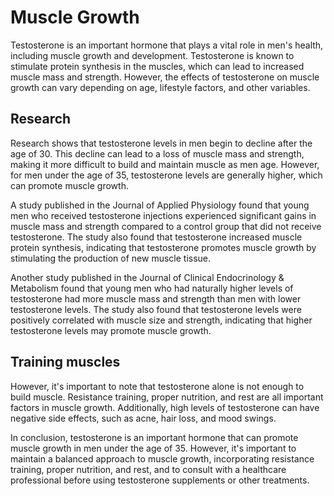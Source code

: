 
<Head>
    <title>Testosterone - Muscle Growth | Guy Guide</title>
    <meta
        name="description"
        content="How to build muscle the science way"
    />
    <meta
        property="og:description"
        content="Guy Guide | Testosterone - Muscle Growth"
    />
</Head>

# Muscle Growth

Testosterone is an important hormone that plays a vital role in men's health, including muscle growth and development. Testosterone is known to stimulate protein synthesis in the muscles, which can lead to increased muscle mass and strength. However, the effects of testosterone on muscle growth can vary depending on age, lifestyle factors, and other variables.

## Research

Research shows that testosterone levels in men begin to decline after the age of 30. This decline can lead to a loss of muscle mass and strength, making it more difficult to build and maintain muscle as men age. However, for men under the age of 35, testosterone levels are generally higher, which can promote muscle growth.

A study published in the Journal of Applied Physiology found that young men who received testosterone injections experienced significant gains in muscle mass and strength compared to a control group that did not receive testosterone. The study also found that testosterone increased muscle protein synthesis, indicating that testosterone promotes muscle growth by stimulating the production of new muscle tissue.

Another study published in the Journal of Clinical Endocrinology & Metabolism found that young men who had naturally higher levels of testosterone had more muscle mass and strength than men with lower testosterone levels. The study also found that testosterone levels were positively correlated with muscle size and strength, indicating that higher testosterone levels may promote muscle growth.


## Training muscles

However, it's important to note that testosterone alone is not enough to build muscle. Resistance training, proper nutrition, and rest are all important factors in muscle growth. Additionally, high levels of testosterone can have negative side effects, such as acne, hair loss, and mood swings.

In conclusion, testosterone is an important hormone that can promote muscle growth in men under the age of 35. However, it's important to maintain a balanced approach to muscle growth, incorporating resistance training, proper nutrition, and rest, and to consult with a healthcare professional before using testosterone supplements or other treatments.